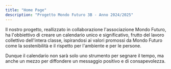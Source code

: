 ```yaml
---
title: "Home Page"
description: "Progetto Mondo Futuro 3B - Anno 2024/2025"
---
```


Il nostro progetto, reallizzato in collaborazione l'associazione Mondo Futuro, ha l'obbiettivo di creare un calendario unico e significativo, frutto del lavoro collettivo dell'intera classe, ispirandosi ai valori promossi da Mondo Futuro come la sostenibilità e il rispetto per l'ambiente e per le persone.

Dunque il calendario non sarà solo uno strumento per segnare il tempo, ma anche un mezzo per diffondere un messaggio positivo e di consapevolezza.

<CardGroup cols="2">
  <Card title="GENNAIO " icon="pen-to-square" href="https://lollox.cloud/mesi/snowday">
    
  </Card>
  <Card title="FEBBRAIO " icon="image" href="https://mintlify.com/docs/development">
    
  </Card>
</CardGroup>

<CardGroup cols="2">
  <Card title="MARZO" icon="palette" href="https://mintlify.com/docs/settings/global">
    
  </Card>
  <Card title="APRILE" icon="code" href="https://mintlify.com/docs/api-playground/openapi">
    
  </Card>
  <Card title="MAGGIO" icon="screwdriver-wrench" href="https://mintlify.com/docs/content/components/accordions">
    
  </Card>
  <Card title="GIUGNO" icon="stars" href="https://mintlify.com/customers">
    
  </Card>
</CardGroup>

<CardGroup cols="2">
  <Card title="LUGLIO" icon="sparkles">
    
  </Card>
  <Card title="AGOSTO" icon="sparkles">
    
  </Card>
</CardGroup>

<CardGroup cols="2">
  <Card title="SETTEMBRE" icon="sparkles">
    
  </Card>
  <Card title="OTTOBRE" icon="sparkles">
    
  </Card>
</CardGroup>

<CardGroup cols="2">
  <Card title="NOVEMBRE " icon="sparkles">
    
  </Card>
  <Card title="DICEMBRE" icon="sparkles">
    
  </Card>
</CardGroup>